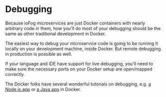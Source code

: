 # Debugging

Because ioFog microservices are just Docker containers with nearly arbitrary code in them, how you'll do most of your debugging should be the same as other traditional development in Docker.

The easiest way to debug your microservice code is going to be running it locally on your development machine, inside Docker. But remote debugging in production is possible as well.

If your language and IDE have support for live debugging, you'll need to make sure the necessary ports on your Docker setup are open/mapped correctly.

The Docker folks have several wonderful tutorials on debugging, e.g. [a Node.js app](https://blog.docker.com/2016/07/live-debugging-docker/) or [a Java app](https://blog.docker.com/2016/09/java-development-using-docker/) in Docker.


<EditPageAdmonition />
